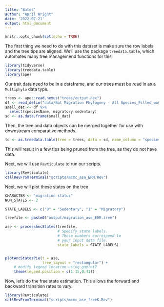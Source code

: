 ```yaml
---
title: "Bates"
author: "April Wright"
date: '2022-07-21'
output: html_document
---
```


```r
knitr::opts_chunk$set(echo = TRUE)
```

The first thing we need to do with this dataset is make sure the row labels and the tree tips are aligned. We'll use the package `treedata.table`, which automates many tree managemend functions for this.

```r
library(tidyverse)
library(treedata.table)
library(ape)
```

Our trait data need to be in a dataframe, and our trees must be read in as a `Multiphylo` data type.

```r

trees <- ape::read.nexus("trees/output.nex")
df <- read_delim("data/Bat Migration Phylogeny - All Species_Filled_woCite.tsv")
small_dat <- df %>%
  select(speciesName, migratory.sedentary)
sd <- as.data.frame(small_dat)
````

Then, the tree and data objects can be merged together for use with downstream comparative methods.

```r
td <- as.treedata.table(tree = trees, data = sd, name_column = "speciesName")
```

This will result in a few tips being pruned from the tree, as they do not have data.


Next, we will use `Revticulate` to run our scripts.

```R
library(Revticulate)
callRevFromTerminal("scripts/mcmc_ase_ERM.Rev")

```

Next, we will plot these states on the tree

```r

CHARACTER <- "migration status"
NUM_STATES <- 2

STATE_LABELS <- c("0" = "Sedentary", "1" = "Migratory")

treefile <- paste0("output/migration_ase_ERM.tree")

ase <- processAncStates(treefile,
                        # Specify state labels.
                        # These numbers correspond to
                        # your input data file.
                        state_labels = STATE_LABELS)


plotAncStatesPie(t = ase, 
                 tree_layout = "rectangular") + 
    # modify legend location using ggplot2
    theme(legend.position = c(1.15,0.41))

```

Now, let's do the free state estimation. This allows the forward and backward transition rates to vary.

```R
library(Revticulate)
callRevFromTerminal("scripts/mcmc_ase_freeK.Rev")

```
